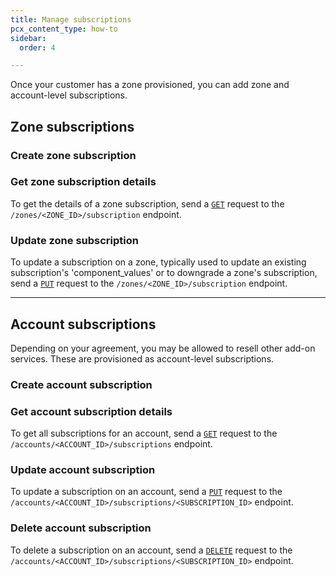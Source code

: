 ```yaml
---
title: Manage subscriptions
pcx_content_type: how-to
sidebar:
  order: 4

---
```



Once your customer has a zone provisioned, you can add zone and account-level subscriptions.

## Zone subscriptions

### Create zone subscription

<Render file="create-zone-subscription" />

### Get zone subscription details

To get the details of a zone subscription, send a [`GET`](/api/resources/zones/subresources/subscriptions/methods/get/) request to the `/zones/<ZONE_ID>/subscription` endpoint.

### Update zone subscription

To update a subscription on a zone, typically used to update an existing subscription's 'component\_values' or to downgrade a zone's subscription, send a [`PUT`](/api/resources/zones/subresources/subscriptions/methods/update/) request to the `/zones/<ZONE_ID>/subscription` endpoint.

***

## Account subscriptions

Depending on your agreement, you may be allowed to resell other add-on services. These are provisioned as account-level subscriptions.

### Create account subscription

<Render file="create-account-subscription" />

### Get account subscription details

To get all subscriptions for an account, send a [`GET`](/api/resources/accounts/subresources/subscriptions/methods/get/) request to the `/accounts/<ACCOUNT_ID>/subscriptions` endpoint.

### Update account subscription

To update a subscription on an account, send a [`PUT`](/api/resources/accounts/subresources/subscriptions/methods/update/) request to the `/accounts/<ACCOUNT_ID>/subscriptions/<SUBSCRIPTION_ID>` endpoint.

### Delete account subscription

To delete a subscription on an account, send a [`DELETE`](/api/resources/accounts/subresources/subscriptions/methods/delete/) request to the `/accounts/<ACCOUNT_ID>/subscriptions/<SUBSCRIPTION_ID>` endpoint.

